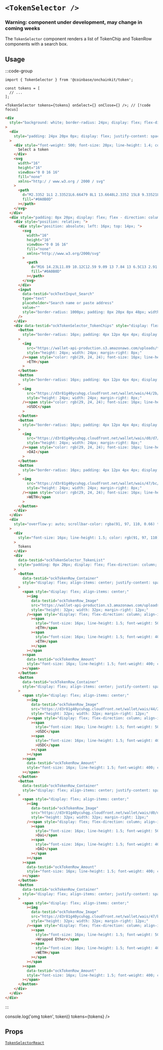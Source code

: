 
# `<TokenSelector />`

### Warning: component under development, may change in coming weeks

The `TokenSelector` component renders a list of TokenChip and TokenRow components with a search box.

## Usage

:::code-group

```tsx [code]
import { TokenSelector } from '@coinbase/onchainkit/token';

const tokens = [
  // ...
];

<TokenSelector tokens={tokens} onSelect={} onClose={} />; // [!code focus]
```

```html [return html]
<div
  style="background: white; border-radius: 24px; display: flex; flex-direction: column; gap: 24px; padding-bottom: 24px; height: 100%;"
>
  <div
    style="padding: 24px 20px 0px; display: flex; justify-content: space-between; align-items: center;"
  >
    <div style="font-weight: 500; font-size: 20px; line-height: 1.4; color: rgb(25, 29, 38);">
      Select a token
    </div>
    <svg
      width="16"
      height="16"
      viewBox="0 0 16 16"
      fill="none"
      xmlns="http:/ / www.w3.org / 2000 / svg"
    >
      <path
        d="M2.3352 1L1 2.33521L6.66479 8L1 13.6648L2.3352 15L8 9.33521L13.6648 15L15 13.6648L9.33521 8L15 2.33521L13.6648 1L8 6.6648L2.3352 1Z"
        fill="#0A0B0D"
      ></path>
    </svg>
  </div>
  <div style="padding: 0px 20px; display: flex; flex - direction: column; gap: 24px; ">
    <div style="position: relative; ">
      <div style="position: absolute; left: 16px; top: 14px; ">
        <svg
          width="16"
          height="16"
          viewBox="0 0 16 16"
          fill="none"
          xmlns="http://www.w3.org/2000/svg"
        >
          <path
            d="M16 14.23L11.89 10.12C12.59 9.09 13 7.84 13 6.5C13 2.91 10.09 0 6.5 0C2.91 0 0 2.91 0 6.5C0 10.09 2.91 13 6.5 13C7.84 13 9.09 12.59 10.13 11.89L14.23 16L16 14.23ZM6.5 10.5C4.29 10.5 2.5 8.71 2.5 6.5C2.5 4.29 4.29 2.5 6.5 2.5C8.71 2.5 10.5 4.29 10.5 6.5C10.5 8.71 8.71 10.5 6.5 10.5Z"
            fill="#0A0B0D"
          ></path>
        </svg>
      </div>
      <input
        data-testid="ockTextInput_Search"
        type="text"
        placeholder="Search name or paste address"
        value=""
        style="border-radius: 1000px; padding: 8px 20px 8px 48px; width: 100%; background: rgb(238, 240, 243); color: rgb(91, 97, 110);"
      />
    </div>
    <div data-testid="ockTokenSelector_TokenChips" style="display: flex; gap: 8px;">
      <button
        style="border-radius: 16px; padding: 4px 12px 4px 4px; display: flex; align-items: center; background: rgb(238, 240, 243); width: fit-content;"
      >
        <img
          src="https://wallet-api-production.s3.amazonaws.com/uploads/tokens/eth_288.png"
          style="height: 24px; width: 24px; margin-right: 8px;"
        /><span style="color: rgb(29, 24, 24); font-size: 16px; line-height: 1; font-weight: 500;"
          >ETH</span
        >
      </button>
      <button
        style="border-radius: 16px; padding: 4px 12px 4px 4px; display: flex; align-items: center; background: rgb(238, 240, 243); width: fit-content;"
      >
        <img
          src="https://d3r81g40ycuhqg.cloudfront.net/wallet/wais/44/2b/442b80bd16af0c0d9b22e03a16753823fe826e5bfd457292b55fa0ba8c1ba213-ZWUzYjJmZGUtMDYxNy00NDcyLTg0NjQtMWI4OGEwYjBiODE2"
          style="height: 24px; width: 24px; margin-right: 8px;"
        /><span style="color: rgb(29, 24, 24); font-size: 16px; line-height: 1; font-weight: 500;"
          >USDC</span
        >
      </button>
      <button
        style="border-radius: 16px; padding: 4px 12px 4px 4px; display: flex; align-items: center; background: rgb(238, 240, 243); width: fit-content;"
      >
        <img
          src="https://d3r81g40ycuhqg.cloudfront.net/wallet/wais/d0/d7/d0d7784975771dbbac9a22c8c0c12928cc6f658cbcf2bbbf7c909f0fa2426dec-NmU4ZWViMDItOTQyYy00Yjk5LTkzODUtNGJlZmJiMTUxOTgy"
          style="height: 24px; width: 24px; margin-right: 8px;"
        /><span style="color: rgb(29, 24, 24); font-size: 16px; line-height: 1; font-weight: 500;"
          >DAI</span
        >
      </button>
      <button
        style="border-radius: 16px; padding: 4px 12px 4px 4px; display: flex; align-items: center; background: rgb(238, 240, 243); width: fit-content;"
      >
        <img
          src="https://d3r81g40ycuhqg.cloudfront.net/wallet/wais/47/bc/47bc3593c2dec7c846b66b7ba5f6fa6bd69ec34f8ebb931f2a43072e5aaac7a8-YmUwNmRjZDUtMjczYy00NDFiLWJhZDUtMzgwNjFmYWM0Njkx"
          style="height: 24px; width: 24px; margin-right: 8px;"
        /><span style="color: rgb(29, 24, 24); font-size: 16px; line-height: 1; font-weight: 500;"
          >WETH</span
        >
      </button>
    </div>
  </div>
  <div
    style="overflow-y: auto; scrollbar-color: rgba(91, 97, 110, 0.66) transparent; scrollbar-width: thin;"
  >
    <div
      style="font-size: 16px; line-height: 1.5; color: rgb(91, 97, 110); padding: 0px 0px 0px 20px;"
    >
      Tokens
    </div>
    <div
      data-testid="ockTokenSelector_TokenList"
      style="padding: 0px 20px; display: flex; flex-direction: column; gap: 12px;"
    >
      <button
        data-testid="ockTokenRow_Container"
        style="display: flex; align-items: center; justify-content: space-between; cursor: pointer; padding: 4px 8px; width: 100%;"
      >
        <span style="display: flex; align-items: center;"
          ><img
            data-testid="ockTokenRow_Image"
            src="https://wallet-api-production.s3.amazonaws.com/uploads/tokens/eth_288.png"
            style="height: 32px; width: 32px; margin-right: 12px;"
          /><span style="display: flex; flex-direction: column; align-items: flex-start;"
            ><span
              style="font-size: 16px; line-height: 1.5; font-weight: 500; color: rgb(10, 11, 13);"
              >ETH</span
            ><span
              style="font-size: 16px; line-height: 1.5; font-weight: 400; color: rgb(91, 97, 110);"
              >ETH</span
            ></span
          ></span
        ><span
          data-testid="ockTokenRow_Amount"
          style="font-size: 16px; line-height: 1.5; font-weight: 400; color: rgb(91, 97, 110);"
        ></span>
      </button>
      <button
        data-testid="ockTokenRow_Container"
        style="display: flex; align-items: center; justify-content: space-between; cursor: pointer; padding: 4px 8px; width: 100%;"
      >
        <span style="display: flex; align-items: center;"
          ><img
            data-testid="ockTokenRow_Image"
            src="https://d3r81g40ycuhqg.cloudfront.net/wallet/wais/44/2b/442b80bd16af0c0d9b22e03a16753823fe826e5bfd457292b55fa0ba8c1ba213-ZWUzYjJmZGUtMDYxNy00NDcyLTg0NjQtMWI4OGEwYjBiODE2"
            style="height: 32px; width: 32px; margin-right: 12px;"
          /><span style="display: flex; flex-direction: column; align-items: flex-start;"
            ><span
              style="font-size: 16px; line-height: 1.5; font-weight: 500; color: rgb(10, 11, 13);"
              >USDC</span
            ><span
              style="font-size: 16px; line-height: 1.5; font-weight: 400; color: rgb(91, 97, 110);"
              >USDC</span
            ></span
          ></span
        ><span
          data-testid="ockTokenRow_Amount"
          style="font-size: 16px; line-height: 1.5; font-weight: 400; color: rgb(91, 97, 110);"
        ></span>
      </button>
      <button
        data-testid="ockTokenRow_Container"
        style="display: flex; align-items: center; justify-content: space-between; cursor: pointer; padding: 4px 8px; width: 100%;"
      >
        <span style="display: flex; align-items: center;"
          ><img
            data-testid="ockTokenRow_Image"
            src="https://d3r81g40ycuhqg.cloudfront.net/wallet/wais/d0/d7/d0d7784975771dbbac9a22c8c0c12928cc6f658cbcf2bbbf7c909f0fa2426dec-NmU4ZWViMDItOTQyYy00Yjk5LTkzODUtNGJlZmJiMTUxOTgy"
            style="height: 32px; width: 32px; margin-right: 12px;"
          /><span style="display: flex; flex-direction: column; align-items: flex-start;"
            ><span
              style="font-size: 16px; line-height: 1.5; font-weight: 500; color: rgb(10, 11, 13);"
              >Dai</span
            ><span
              style="font-size: 16px; line-height: 1.5; font-weight: 400; color: rgb(91, 97, 110);"
              >DAI</span
            ></span
          ></span
        ><span
          data-testid="ockTokenRow_Amount"
          style="font-size: 16px; line-height: 1.5; font-weight: 400; color: rgb(91, 97, 110);"
        ></span>
      </button>
      <button
        data-testid="ockTokenRow_Container"
        style="display: flex; align-items: center; justify-content: space-between; cursor: pointer; padding: 4px 8px; width: 100%;"
      >
        <span style="display: flex; align-items: center;"
          ><img
            data-testid="ockTokenRow_Image"
            src="https://d3r81g40ycuhqg.cloudfront.net/wallet/wais/47/bc/47bc3593c2dec7c846b66b7ba5f6fa6bd69ec34f8ebb931f2a43072e5aaac7a8-YmUwNmRjZDUtMjczYy00NDFiLWJhZDUtMzgwNjFmYWM0Njkx"
            style="height: 32px; width: 32px; margin-right: 12px;"
          /><span style="display: flex; flex-direction: column; align-items: flex-start;"
            ><span
              style="font-size: 16px; line-height: 1.5; font-weight: 500; color: rgb(10, 11, 13);"
              >Wrapped Ether</span
            ><span
              style="font-size: 16px; line-height: 1.5; font-weight: 400; color: rgb(91, 97, 110);"
              >WETH</span
            ></span
          ></span
        ><span
          data-testid="ockTokenRow_Amount"
          style="font-size: 16px; line-height: 1.5; font-weight: 400; color: rgb(91, 97, 110);"
        ></span>
      </button>
    </div>
  </div>
</div>
```

:::

<App>
  <div style={{ height: '450px' }}>
    <TokenSelector onSelect={(token) => console.log('omg token', token)} tokens={tokens} />
  </div>
</App>

## Props

[`TokenSelectorReact`](/token/types#tokenselectorreact)
